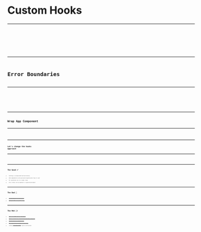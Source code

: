 
# Custom Hooks

---

<CodeSurferLayout>
  <Code
    code={require('!!raw-loader!./custom-hooks.1.js').default}
    lang="jsx"
    title="Custom Hooks"
  />
  <Code
    code={require('!!raw-loader!./custom-hooks.2.js').default}
    focus="4:7"
    lang="jsx"
    title="Custom Hooks"
    subtitle="useQuery functions"
  />
  <Code
    code={require('!!raw-loader!./custom-hooks.3.js').default}
    focus="7:9"
    lang="jsx"
    title="Custom Hooks"
    subtitle="Throw API error"
  />
  <Code
    code={require('!!raw-loader!./custom-hooks.js').default}
    focus="4:14"
    lang="jsx"
    title="Custom Hooks"
    subtitle="Final useQuery functions"
  />
</CodeSurferLayout>

---

# Error Boundaries

---

<CodeSurferLayout>
  <Code
    code={require('!!raw-loader!./error-boundary.0.js').default}
    lang="jsx"
    title="Error Boundary"
  />
  <Code
    code={require('!!raw-loader!./error-boundary.1.js').default}
    focus="2:4"
    lang="jsx"
    title="Error Boundary"
    subtitle="getDerivedStateFromError functions"
  />
  <Code
    code={require('!!raw-loader!./error-boundary.2.js').default}
    focus="6:8"
    lang="jsx"
    title="Error Boundary"
    subtitle="Error state"
  />
  <Code
    code={require('!!raw-loader!./error-boundary.js').default}
    focus="11:23"
    lang="jsx"
    title="Error Boundary"
    subtitle="render functions"
  />
</CodeSurferLayout>

---

# Wrap App Component

---

<CodeSurferLayout>
  <Code
    code={require('!!raw-loader!./app.js').default}
    focus="3,5"
    lang="jsx"
    title="Application Wrapper"
  />
</CodeSurferLayout>

---

## Let's change the hooks approach

---

<CodeSurferLayout>
  <Code
    code={require('!!raw-loader!./approach-with-hooks.before.js').default}
    lang="jsx"
    title="Approach Using Hooks"
  />
  <Code
    code={require('!!raw-loader!./approach-with-hooks.after.js').default}
    focus="5,11:17"
    lang="jsx"
    title="Approach Using Hooks"
  />
</CodeSurferLayout>

---

# The Good ✅

- Fetching is encapsulated and declarative
- Data dependencies and expressed alogside where they're used
- All operations are in a single scope
- Error states can be handled in a generalized manner

---

# The Bad 🔴

- ~~SelectionSets are error-prone~~
- ~~Multiple HOCs can produce bugs~~

---

# The Meh 🤷‍♀️

- ~~HOCs are difficult to understand~~
- ~~Options need to be computed far from the component~~
- ~~Welcome back to callback hell~~
- ~~The component hierarchy is extra deep~~
- Loading ~~and error state~~ require boilerplate
